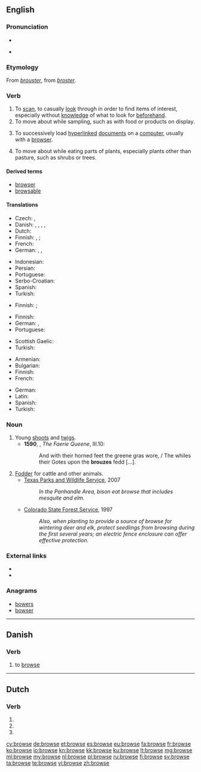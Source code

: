 ==English==

===Pronunciation===
* {{audio|en-us-browse.ogg|Audio (US)}}

* {{rhymes|aʊz}}

===Etymology===
From {{etyl|frm}} ''[[brouster]]'', from {{etyl|fro}} ''[[broster]]''.

===Verb===
{{en-verb|brows|ing}}

# To [[scan]], to casually [[look]] through in order to find items of interest, especially without [[knowledge]] of what to look for [[beforehand]].
# To move about while sampling, such as with food or products on display.
# {{computing}} To successively load [[hyperlinked]] [[document]]s on a [[computer]], usually with a [[browser]].
# {{context|of an animal}} To move about while eating parts of plants, especially plants other than pasture, such as shrubs or trees.

====Derived terms====
* [[browser]]
* [[browsable]]

====Translations====
{{trans-top|scan, casually look through}}
* Czech: {{t-|cs|brouzdat}},  {{t-|cs|prohlížet si}}
* Danish: {{t-|da|gennemse|c}}, {{t+|da|skimme|c}}, {{t-|da|gennem-|n}}, {{t-|da|gennemrode|c}}, {{t-|da|gennemsøge|c}}
* Dutch: {{t+|nl|doorbladeren}}
* Finnish: {{t+|fi|katsella}}, {{t-|fi|tutkailla}}; {{t-|fi|selailla}} {{qualifier|of media}}
* French: {{t+|fr|feuilleter}}
* German: {{t+|de|blättern}}, {{t-|de|durchstöbern}}, {{t+|de|surfen}}
{{trans-mid}}
* Indonesian: {{t+|id|lihat|alt=melihat-lihat}}
* Persian: {{t+|fa|مرور|tr=morur|sc=fa-Arab}}
* Portuguese: {{t+|pt|observar}}
* Serbo-Croatian: {{t-|sh|прегледати|tr=pregledati|sc=Cyrl}}
* Spanish: {{t+|es|navegar}}
* Turkish: {{t+|tr|gözden geçirmek}}
{{trans-bottom}}

{{trans-top|move about while sampling}}
* Finnish: {{t+|fi|kierrellä}}; {{t-|fi|maistella}} {{qualifier|of food and drink}}
{{trans-mid}}
{{trans-bottom}}

{{trans-top|load hyperlinked documents}}
* Finnish: {{t+|fi|selata}}
* German: {{t-|de|browsen}}, {{t+|de|durchsuchen}}
* Portuguese: {{t+|pt|navegar}}
{{trans-mid}}
* Scottish Gaelic: {{t-|gd|brabhsaich}}
* Turkish: {{t+|tr|gözatmak}}
{{trans-bottom}}

{{trans-top|move about while eating parts of plants}}
* Armenian: {{t+|hy|արածել|tr=araçel}}
* Bulgarian: {{t+|bg|паса}}
* Finnish: {{t-|fi|laiduntaa}}
* French: {{t+|fr|brouter}}
{{trans-mid}}
* German: {{t-|de|grasen}}
* Latin: {{t-|la|tondeo|alt=tondeō}}
* Spanish: {{t+|es|ramoneo|m}}
* Turkish: {{t+|tr|otlamak}}
{{trans-bottom}}

===Noun===
{{en-noun}}

# Young [[shoot]]s and [[twig]]s.
#*'''1590''', {{w|Edmund Spenser}}, ''The Faerie Queene'', III.10:
#*:And with their horned feet the greene gras wore, / The whiles their Gotes upon the '''brouzes''' fedd […].
# [[fodder|Fodder]] for cattle and other animals.
#* [http://www.tpwd.state.tx.us/learning/resources/activities/bison/bisonfood1.phtml Texas Parks and Wildlife Service], 2007
#*: ''In the Panhandle Area, bison eat browse that includes mesquite and elm.''
#* [http://csfs.colostate.edu/pdfs/wildlife_values.pdf Colorado State Forest Service], 1997
#*: ''Also, when planting to provide a source of browse for wintering deer and elk, protect seedlings from browsing during the first several years; an electric fence enclosure can offer effective protection.''

===External links===
* {{R:Webster 1913}}
* {{R:Century 1911}}

===Anagrams===
* [[bowers#English|bowers]]
* [[bowser#English|bowser]]

----

==Danish==

===Verb===
{{head|da|verb|imperative|brows|present|browser|past|browsede|past participle|browset}}

# {{computing|lang=da}} to [[browse]]

----

==Dutch==

===Verb===
{{head|nl}}

# {{nl-verb form of|p=1|n=sg|t=pres|m=ind|browsen}}
# {{nl-verb form of|n=sg|t=pres|m=subj|browsen}}
# {{nl-verb form of|m=imp|browsen}}

[[cy:browse]]
[[de:browse]]
[[et:browse]]
[[es:browse]]
[[eu:browse]]
[[fa:browse]]
[[fr:browse]]
[[ko:browse]]
[[io:browse]]
[[kn:browse]]
[[kk:browse]]
[[ku:browse]]
[[lt:browse]]
[[mg:browse]]
[[ml:browse]]
[[my:browse]]
[[nl:browse]]
[[pl:browse]]
[[ru:browse]]
[[fi:browse]]
[[sv:browse]]
[[ta:browse]]
[[te:browse]]
[[vi:browse]]
[[zh:browse]]